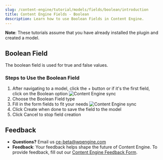 ```yaml
---
slug: /content-engine/tutorial/models/fields/boolean/introduction
title: Content Engine Fields - Boolean
description: Learn how to use Boolean Fields in Content Engine.
---
```


**Note**: These tutorials assume that you have already installed the plugin and created a model.

## Boolean Field

The boolean field is used for true and false values.

### Steps to Use the Boolean Field

1. After navigating to a model, click the + button or if it's the first field, click on the Boolean option
![Content Engine sync](../../../../images/Screen_Shot_2021-09-01_at_12.04.05_PM.png)
2. Choose the Boolean Field type
3. Fill in the form fields to fit your needs
![Content Engine sync](../../../../images/Screen_Shot_2021-09-01_at_12.06.13_PM.png)
4. Click Create when done to save the field to the model
5. Click Cancel to stop field creation

## Feedback

- **Questions?** Email us ce-beta@wpengine.com
- **Feedback**: Your feedback helps shape the future of Content Engine. To provide feedback, fill out our [Content Engine Feedback Form](https://docs.google.com/forms/d/e/1FAIpQLSecvuZ_EMiTIOlTSwcW1JnPQcFbAcCOwGlhURkzBI8Ps9vFzA/viewform).
